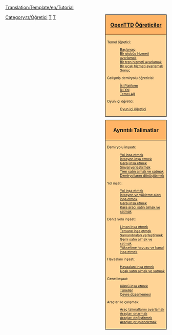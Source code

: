 <noinclude>[[Translation:Template/en/Tutorial]]{{en/-}}</noinclude>
<!--
NOTE:
Aqueducts should go under 'bridges' (with a link from building locks and canals), as aqueducts are in fact bridges but then for ships.

Possible future tutorials not already in list:
- [[Main/en/Industrial Service]] / [[Main/en/FIRS Walkthrough]]
- Multistations
--><div style="float:right; padding-left:12px; background:none;">
<div style="width:180px; border:1px solid #000000; background:#ffb466; padding:5px; -moz-border-radius-topleft:5px; -moz-border-radius-topright:5px; font-size: 12pt;">
<center><strong><font size="3">[[Main/tr/OpenTTD|OpenTTD]] [[Main/tr/Öğretici|Öğreticiler]]</font></strong></center>
</div>
<div style="width:180px;  border:1px solid black; border-top-width: 0px; background:#ffd496; padding:5px; font-size: 8pt;">

Temel öğretici:
:[[Main/tr/Öğretici|Başlangıç]]
:[[Main/tr/Öğretici/Otobüsler|Bir otobüs hizmeti ayarlamak]]
:[[Main/tr/Öğretici/Trenler|Bir tren hizmeti ayarlamak]]
:[[Main/tr/Öğretici/Uçaklar|Bir uçak hizmeti ayarlamak]]
:[[Main/tr/Öğretici/Sonuç|Sonuç]]
Gelişmiş demiryolu öğreticisi:
:[[Main/tr/Öğretici/İki Platform|İki Platform]]
:[[Main/tr/Öğretici/İki Yol|İki Yol]]
:[[Main/tr/Öğretici/Temel Ağ|Temel Ağ]]
Oyun içi öğretici:
:[[Main/tr/Oyun içi öğretici|Oyun içi öğretici]]

</div>

<div style="width:180px; border:1px solid #000000; background:#ffb466; padding:5px; font-size: 12pt; margin-top: 10px;">
<center><strong><font size="3">Ayrıntılı Talimatlar</font></strong></center>
</div>
<div style="width:180px;  border:1px solid black; border-top-width: 0px; background:#ffd496; padding:5px; -moz-border-radius-bottomleft:5px; -moz-border-radius-bottomright:8px; font-size: 8pt;">
<span style="font-weight:bold;">

Demiryolu inşaatı:
:[[Main/tr/Yol inşa etmek|Yol inşa etmek]]
:[[Main/tr/Tren istasyonu inşa etmek|İstasyon inşa etmek]]
:[[Main/tr/Garaj inşa etmek|Garaj inşa etmek]]
:[[Main/tr/Sinyal yerleştirmek|Sinyal yerleştirmek]]
:[[Main/tr/Tren satın almak|Tren satın almak ve satmak]]
:[[Main/tr/Ray dönüştürmek|Demiryollarını dönüştürmek]]

Yol inşatı:
:[[Main/tr/Yol inşa etmek|Yol inşa etmek]]
:[[Main/tr/İstasyon ve yükleme alanı inşa etmek|İstasyon ve yükleme alanı inşa etmek]]
:[[Main/tr/Yol garajı inşa etmek|Garaj inşa etmek]]
:[[Main/tr/Kara araçları satın almak|Kara aracı satın almak ve satmak]]

Deniz yolu inşaatı:
:[[Main/tr/Liman inşa etmek|Liman inşa etmek]]
:[[Main/tr/Tersane inşa etmek|Tersane inşa etmek]]
:[[Main/tr/Şamandıra inşa etmek|Şamandıraları yerleştirmek]]
:[[Main/tr/Gemi almak|Gemi satın almak ve satmak]]
:[[Main/tr/Kanal inşa etmek|Yükseltme havuzu ve kanal inşa etmek]]

Havaalanı inşaatı:
:[[Main/tr/Havaalanı inşa etmek|Havaalanı inşa etmek]]
:[[Main/tr/Uçak almak|Uçak satın almak ve satmak]]

Genel inşaat:
:[[Main/tr/Köprü inşa etmek|Köprü inşa etmek]]
:[[Main/tr/Tüneller|Tüneller]]
:[[Main/tr/Çevre düzenlemesi|Çevre düzenlemesi]]

Araçlar ile çalışmak:
:[[Main/tr/Talimatlar|Araç talimatlarını ayarlamak]]
:[[Main/tr/Onarmak|Araçları onarmak]]
:[[Main/tr/Araç değiştirmek|Araçları değiştirmek]]
:[[Main/tr/Araç grupları|Araçları gruplandırmak]]

</span>
</div>
</div><includeonly>[[Category:tr/Öğretici]]</includeonly><noinclude>

[[Category:en/Templates|T]][[Category:en/Navigation|T]]
</noinclude>